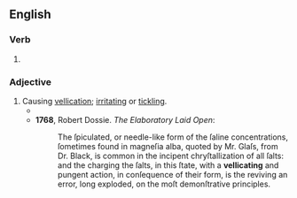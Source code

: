 ==English==

===Verb===
{{head|en|verb form}}

# {{present participle of|en|vellicate|nocat=1}}

===Adjective===
{{en-adj}}

# Causing [[vellication]]; [[irritating]] or [[tickling]].
#* {{RQ:Smollett Peregrine Pickle|volume=I|14|text=After having examined the ſymptoms, he declared that the patient had be poiſoned with arſenic, and preſcribed oily draughts and lubricating injections, to defend the coats of the ſtomach and inteſtines from the '''vellicating''' particles of that pernicious mineral; at the ſame time hinting, with a look of infinite ſagacity, that it was not difficult to divine the whole myſtery.}}
#* '''1768''', Robert Dossie. ''The Elaboratory Laid Open'':
#*: The ſpiculated, or needle-like form of the ſaline concentrations, ſometimes found in magneſia alba, quoted by Mr. Glaſs, from Dr. Black, is common in the incipent chryſtallization of all ſalts: and the charging the ſalts, in this ſtate, with a '''vellicating''' and pungent action, in conſequence of their form, is the reviving an error, long exploded, on the moſt demonſtrative principles.